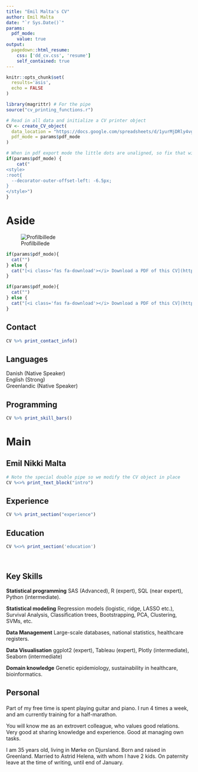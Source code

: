 ```yaml
---
title: "Emil Malta's CV"
author: Emil Malta
date: "`r Sys.Date()`"
params:
  pdf_mode:
    value: true
output:
  pagedown::html_resume:
    css: ['dd_cv.css', 'resume']
    self_contained: true
---
```


```r
knitr::opts_chunk$set(
  results='asis', 
  echo = FALSE
)

library(magrittr) # For the pipe
source("cv_printing_functions.r")

# Read in all data and initialize a CV printer object
CV <- create_CV_object(
  data_location = "https://docs.google.com/spreadsheets/d/1yurMjDRly4vgXue8GJKc0FlQW00lPbIalm4p7K_srrY/edit?usp=sharing",  
  pdf_mode = params$pdf_mode
)

```


```r
# When in pdf export mode the little dots are unaligned, so fix that with some conditional CSS.
if(params$pdf_mode) {
    cat("
<style>
:root{
  --decorator-outer-offset-left: -6.5px;
}
</style>")
}
```


Aside
================================================================================

![Profilbillede](IMG_2804.jpg)

```r
if(params$pdf_mode){
  cat("")
} else {
  cat("[<i class='fas fa-download'></i> Download a PDF of this CV](https://github.com/emilmalta/cv/raw/main/cv.pdf)")
}
```

```r
if(params$pdf_mode){
  cat("")
} else {
  cat("[<i class='fas fa-download'></i> Download a PDF of this CV](https://github.com/emilmalta/cv/raw/main/cv.pdf)")
}
```


Contact {#contact}
--------------------------------------------------------------------------------


```r
CV %>% print_contact_info()
```

Languages {#languages}
--------------------------------------------------------------------------------

Danish (Native Speaker) <br>
English (Strong)<br>
Greenlandic (Native Speaker)

Programming {#skills}
--------------------------------------------------------------------------------

```r
CV %>% print_skill_bars()
```

Main
================================================================================

Emil Nikki Malta {#title}
--------------------------------------------------------------------------------

```r
# Note the special double pipe so we modify the CV object in place
CV %<>% print_text_block("intro") 
```

Experience {data-icon=laptop}
--------------------------------------------------------------------------------

```r
CV %>% print_section("experience")
```

Education {data-icon=graduation-cap data-concise=true}
--------------------------------------------------------------------------------

```r
CV %<>% print_section('education')
```





</div>

<br>

::: {#title}
::: {.section .level1}

<h1>Key Skills</h1>

**Statistical programming**
SAS (Advanced), R (expert), SQL (near expert), Python (intermediate).

**Statistical modeling**
Regression models (logistic, ridge, LASSO etc.), Survival Analysis, Classification trees, Bootstrapping, PCA, Clustering, SVMs, etc.

**Data Management**
Large-scale databases, national statistics, healthcare registers.

**Data Visualisation**
ggplot2 (expert), Tableau (expert), Plotly (intermediate), Seaborn (intermediate)

**Domain knowledge**
Genetic epidemiology, sustainability in healthcare, bioinformatics.


<h1>

Personal

</h1>

Part of my free time is spent playing guitar and piano. I run 4 times a week, and am currently training for a
half-marathon.

You will know me as an extrovert colleague, who values good relations. Very good at sharing knowledge and experience. Good at managing own
tasks.

I am 35 years old, living in Mørke on Djursland. Born and raised in
Greenland. Married to Astrid Helena, with whom I have 2 kids. On paternity leave at the time of writing, until end of January.

:::
:::
